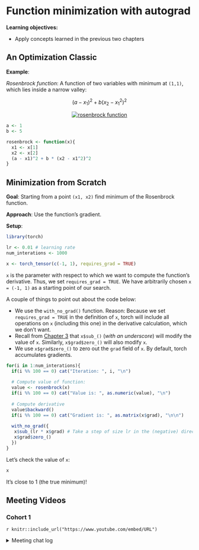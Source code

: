 # Function minimization with autograd

**Learning objectives:**

-   Apply concepts learned in the previous two chapters

## An Optimization Classic {.unnumbered}

**Example**:

*Rosenbrock function*: A function of two variables with minimum at `(1,1)`, which lies inside a narrow valley:

$$
(a- x_1)^2 + b(x_2 - x_1^2)^2
$$

<center>[![rosenbrock function](images/rosenbrock.png)](https://skeydan.github.io/Deep-Learning-and-Scientific-Computing-with-R-torch/optim_1.html#an-optimization-classic)</center>

```r
a <- 1
b <- 5

rosenbrock <- function(x){
  x1 <- x[1]
  x2 <- x[2]
  (a - x1)^2 + b * (x2 - x1^2)^2
}
```

## Minimization from Scratch {.unnumbered}

**Goal**: Starting from a point `(x1, x2)` find minimum of the Rosenbrock function.

**Approach**: Use the function's gradient.

**Setup**:

```r
library(torch)

lr <- 0.01 # learning rate
num_interations <- 1000

x <- torch_tensor(c(-1, 1), requires_grad = TRUE)
```

`x` is the parameter with respect to which we want to compute the function's derivative. Thus, we set `requires_grad = TRUE`. We have arbitrarily chosen `x = (-1, 1)` as a starting point of our search.

A couple of things to point out about the code below:

-   We use the `with_no_grad()` function. Reason: Because we set `requires_grad = TRUE` in the definition of `x`, torch will include all operations on `x` (including this one) in the derivative calculation, which we don't want.
-   Recall from [Chapter 3](<https://r4ds.github.io/bookclub-torch/operations-on-tensors.html>) that `x$sub_()` (*with an underscore*) will modify the value of `x`. Similarly, `x$grad$zero_()` will also modify `x`.
-   We use `x$grad$zero_()` to zero out the `grad` field of `x`. By default, torch accumulates gradients.

```r
for(i in 1:num_interations){
  if(i %% 100 == 0) cat("Iteration: ", i, "\n")
  
  # Compute value of function:
  value <- rosenbrock(x)
  if(i %% 100 == 0) cat("Value is: ", as.numeric(value), "\n")
  
  # Compute derivative
  value$backward()
  if(i %% 100 == 0) cat("Gradient is: ", as.matrix(x$grad), "\n\n")
  
  with_no_grad({
   x$sub_(lr * x$grad) # Take a step of size lr in the (negative) direction of the gradient
   x$grad$zero_()
  })
}

```

Let's check the value of `x`:

```r
x
```

It's close to 1 (the true minimum)!

## Meeting Videos {.unnumbered}

### Cohort 1 {.unnumbered}

`r knitr::include_url("https://www.youtube.com/embed/URL")`

<details>

<summary>Meeting chat log</summary>

```         
LOG
```

</details>
